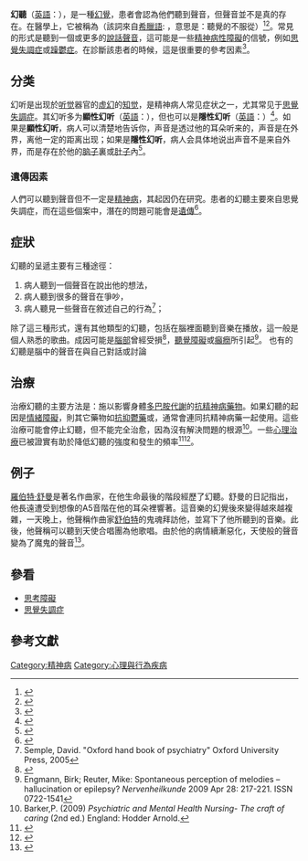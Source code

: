 {{About|幻觉|幻聽的其他用法|幻聽 (消歧义)}}
'''幻聽'''（[[英語|英語]]：'''{{lang|en|Auditory Hallucination}}'''），是一種[[幻覺|幻覺]]，患者會認為他們聽到聲音，但聲音並不是真的存在。在醫學上，它被稱為'''{{lang|en|Paracusia}}'''（該詞來自[[希臘語|希臘語]]: '''{{lang|el|παρακοή}}'''，意思是：聽覺的不服從）<ref>{{Cite web |url=http://bioetymology.blogspot.hk/2011/10/paracusis-or-paracusia.html |title=Paracusia, Bioetymology, retrieved on 15 November, 2014. |accessdate=2014-11-15 |archive-date=2014-11-29 |archive-url=https://web.archive.org/web/20141129021206/http://bioetymology.blogspot.hk/2011/10/paracusis-or-paracusia.html |dead-url=no }}</ref><ref>{{Cite web |url=http://biblehub.com/greek/3876.htm |title=παρακοή, Bible Hub, retrieved on 8 December, 2014. |accessdate=2014-12-07 |archive-date=2014-11-01 |archive-url=https://web.archive.org/web/20141101142900/http://biblehub.com/greek/3876.htm |dead-url=no }}</ref>。常見的形式是聽到一個或更多的[[說話|說話]][[聲音|聲音]]，這可能是一些[[思覺失調|精神病性障礙]]的信號，例如[[思覺失調症|思覺失調症]]或[[躁鬱症|躁鬱症]]。在診斷該患者的時候，這是很重要的參考因素<ref>{{cite web|last=Yuhas|first=Daisy|title=Throughout History, Defining Schizophrenia Has Remained A challenge|url=http://www.scientificamerican.com/article.cfm?id=throughout-history-defining-schizophrenia-has-remained-challenge|publisher=Scientific American Mind (March 2013)|accessdate=2 March 2013|archive-date=2013-04-13|archive-url=https://web.archive.org/web/20130413114534/http://www.scientificamerican.com/article.cfm?id=throughout-history-defining-schizophrenia-has-remained-challenge|dead-url=no}}</ref>。

==分类==
幻听是出现於[[听觉|听觉]]器官的[[虚幻|虚幻]]的[[知觉|知觉]]，是精神病人常见症状之一，尤其常见于[[思覺失調症|思覺失調症]]。其幻听多为'''顯性幻听'''（[[英語|英語]]：'''{{lang|en|True Hallucination}}'''），但也可以是'''隱性幻听'''（[[英語|英語]]：'''{{lang|en|Pseudohallucination}}'''）<ref>{{Citation  | last = Cowen  | first = Philip  | title = Shorter Oxford Textbook of Psychiatry  | place = Oxford, United Kingdom  | publisher = Oxford University Press  | year = 2012  | edition = 6th  | url = http://books.google.com.hk/books?id=O3sSd-OAdP0C&printsec=frontcover&dq=shorter+oxford+textbook+of+psychiatry&hl=zh-TW&sa=X&ei=HTJnVNnWNYGzmwWU-IDIBw&ved=0CB0Q6AEwAA#v=onepage&q=shorter%20oxford%20textbook%20of%20psychiatry&f=false  | isbn = 978-0-19-960561-3  | accessdate = 2014-11-15  | archive-date = 2014-11-29  | archive-url = https://web.archive.org/web/20141129025431/http://books.google.com.hk/books?id=O3sSd-OAdP0C&printsec=frontcover&dq=shorter+oxford+textbook+of+psychiatry&hl=zh-TW&sa=X&ei=HTJnVNnWNYGzmwWU-IDIBw&ved=0CB0Q6AEwAA#v=onepage&q=shorter%20oxford%20textbook%20of%20psychiatry&f=false  | dead-url = no  }}</ref>。如果是'''顯性幻听'''，病人可以清楚地告诉你，声音是透过他的耳朵听来的，声音是在外界，离他一定的距离出现；如果是'''隱性幻听'''，病人会具体地说出声音不是来自外界，而是存在於他的[[脑子|脑子]]裏或[[肚子|肚子]]內<ref>{{Cite web |url=http://cht.a-hospital.com/w/%E5%B9%BB%E5%90%AC |title=幻聽，A+醫學百科，檢索於2014年11月13日。 |accessdate=2014年11月13日 |archive-date=2014年8月15日 |archive-url=https://web.archive.org/web/20140815093239/http://cht.a-hospital.com/w/%E5%B9%BB%E5%90%AC |dead-url=no }}</ref>。

===遺傳因素===
人們可以聽到聲音但不一定是[[精神病|精神病]]，其起因仍在研究。患者的幻聽主要來自思覺失調症，而在這些個案中，潛在的問題可能會是[[遺傳|遺傳]]<ref name="hugdahl">{{cite journal  | title=Auditory hallucinations in schizophrenia: the role of cognitive, brain structural and genetic disturbances in the left temporal lobe  | last=Hugdahl  | first=Kenneth  | journal=Frontiers in Human Neuroscience  | volume=1  | year=2008  | pages=1–10 }}</ref>。

==症狀==
幻聽的呈遞主要有三種途徑：
#病人聽到一個聲音在說出他的想法，
#病人聽到很多的聲音在爭吵，
#病人聽見一些聲音在敘述自己的行為<ref>Semple, David. "Oxford hand book of psychiatry" Oxford University Press, 2005</ref>；
除了這三種形式，還有其他類型的幻聽，包括在腦裡面聽到音樂在播放，這一般是個人熟悉的歌曲。成因可能是[[腦部|腦部]]曾經受損<ref>{{cite web | url = http://www.sciencedaily.com/releases/2000/08/000809065249.htm | title = Rare Hallucinations Make Music In The Mind | publisher = ScienceDaily.com | date = August 9, 2000 | accessdate = 2006-12-31 | archiveurl = https://web.archive.org/web/20061205053946/http://www.sciencedaily.com/releases/2000/08/000809065249.htm | archivedate = 2006年12月5日 | deadurl = no }}</ref>，[[聽覺障礙|聽覺障礙]]或[[癲癇|癲癇]]所引起<ref>Engmann, Birk; Reuter, Mike: Spontaneous perception of melodies – hallucination or epilepsy? ''Nervenheilkunde'' 2009 Apr 28: 217-221. ISSN 0722-1541</ref>。
也有的幻聽是腦中的聲音在與自己對話或討論

==治療==
治療幻聽的主要方法是：施以影響身體[[多巴胺|多巴胺]][[代謝|代謝]]的[[抗精神病藥|抗精神病藥物]]。如果幻聽的起因是[[情緒障礙|情緒障礙]]，則其它藥物如[[抗抑鬱藥|抗抑鬱藥]]或{{link-en|情緒穩定劑|Mood stabilizer}}，通常會連同抗精神病藥一起使用。這些治療可能會停止幻聽，但不能完全治愈，因為沒有解決問題的根源<ref>Barker,P. (2009) ''Psychiatric and Mental Health Nursing- The craft of caring'' (2nd ed.) England: Hodder Arnold.</ref>。一些[[心理治療|心理治療]]已被證實有助於降低幻聽的強度和發生的頻率<ref name="Penn 2008">{{cite journal |doi= 10.1016/j.schres.2008.12.009 |last= Penn |first=David L. |last2= Meyer |first2= PS |last3= Evans |first3= E |last4= Wirth |first4= RJ |last5= Cai |first5= K |last6= Burchinal |first6= M |title=Professional A randomized controlled trial of group cognitive-behavioral therapy vs. enhanced supportive therapy for auditory hallucinations |journal=Schizophrenia Research | volume=109 |issue= 1-3 |year=2008|pages=52–59 |pmid= 19176275}}</ref><ref name="Shergill 1998">{{cite journal |doi=10.1016/S0920-9964(98)00052-8 |last=Shergill |first=Sukhwinder S. |last2=Murray |first2=RM |last3=McGuire |first3=PK| title= Auditory hallucinations: a review of psychological treatments|journal= Schizophrenia Research| volume=32|year=1998 |issue=3|pages= 137–150 |pmid=9720119}}</ref>。

==例子==
[[羅伯特·舒曼|羅伯特·舒曼]]是著名作曲家，在他生命最後的階段經歷了幻聽。舒曼的日記指出，他長遠遭受到想像的A5音階在他的耳朵裡響著。這音樂的幻覺後來變得越來越複雜，一天晚上，他聲稱作曲家[[舒伯特|舒伯特]]的鬼魂拜訪他，並寫下了他所聽到的音樂。此後，他聲稱可以聽到天使合唱團為他歌唱。由於他的病情續漸惡化，天使般的聲音變為了魔鬼的聲音<ref name="laqueur">{{cite news  | title=Spirited Away  | author=Laqueur, Thomas  | date=2007-09-03  | pages=36–42 }}</ref>。

==參看==
*[[思考障礙|思考障礙]]
*[[思覺失調症|思覺失調症]]
==參考文獻==
{{Reflist|2}}

[[Category:精神病|Category:精神病]]
[[Category:心理與行為疾病|Category:心理與行為疾病]]